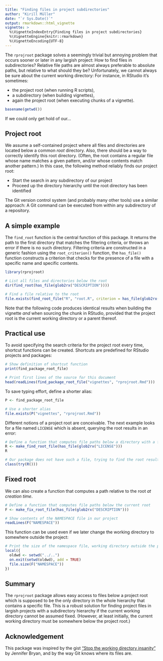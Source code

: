 ```yaml
---
title: "Finding files in project subdirectories"
author: "Kirill Müller"
date: "`r Sys.Date()`"
output: rmarkdown::html_vignette
vignette: >
  %\VignetteIndexEntry{Finding files in project subdirectories}
  %\VignetteEngine{knitr::rmarkdown}
  %\VignetteEncoding{UTF-8}
---
```


The `rprojroot` package solves a seemingly trivial but annoying problem
that occurs sooner or later
in any largish project:
How to find files in subdirectories?
Relative file paths are almost always preferable to absolute paths,
but relative to what should they be?
Unfortunately, we cannot always be sure about the current working directory:
For instance, in RStudio it's sometimes:

- the project root (when running R scripts),
- a subdirectory (when building vignettes),
- again the project root (when executing chunks of a vignette).

```r
basename(getwd())
```

If we could only get hold of our...


## Project root

We assume a self-contained project
where all files and directories are located below a common *root* directory.
Also, there should be a way to correctly identify this root directory.
(Often, the root contains a regular file whose name matches a given pattern,
and/or whose contents match another pattern.)
In this case, the following method reliably finds our project root:

- Start the search in any subdirectory of our project
- Proceed up the directory hierarchy until the root directory has been identified

The Git version control system (and probably many other tools) use a similar
approach: A Git command can be executed from within any subdirectory of a
repository.


## A simple example

The `find_root` function is the central function of this package.
It returns the path to the first directory that matches the filtering criteria,
or throws an error if there is no such directory.
Filtering criteria are constructed in a generic fashion using the 
`root_criterion()` function,
the `has_file()` function constructs a criterion that checks for the presence
of a file with a specific name and specific contents.

```r
library(rprojroot)

# List all files and directories below the root
dir(find_root(has_file(glob2rx("DESCRIPTION"))))

# Find a file relative to the root
file.exists(find_root_file("R", "root.R", criterion = has_file(glob2rx("DESCRIPTION"))))
```

Note that the following code produces identical results when building the
vignette *and* when sourcing the chunk in RStudio,
provided that the project root is the current working directory
or a parent thereof.


## Practical use

To avoid specifying the search criteria for the project root every time,
shortcut functions can be created.
Shortcuts are predefined for RStudio projects and packages:

```r
# Show definition of shortcut function
print(find_package_root_file)

# Print first lines of the source for this document
head(readLines(find_package_root_file("vignettes", "rprojroot.Rmd")))
```

To save typing effort, define a shorter alias:

```r
P <- find_package_root_file

# Use a shorter alias
file.exists(P("vignettes", "rprojroot.Rmd"))
```

Different notions of a project root are conceivable.
The next example looks for a file named `LICENSE` which is absent,
querying the root results in an error:

```r
# Define a function that computes file paths below a directory with a file named LICENSE
R <- make_find_root_file(has_file(glob2rx("LICENSE")))
R

# Our package does not have such a file, trying to find the root results in an error
class(try(R()))
```


## Fixed root

We can also create a function
that computes a path relative to the root *at creation time*.

```r
# Define a function that computes file paths below the current root
F <- make_fix_root_file(has_file(glob2rx("DESCRIPTION")))

# Show contents of the NAMESPACE file in our project
readLines(F("NAMESPACE"))
```

This function can be used even if we later change the working directory to somewhere outside the project:

```r
# Print the size of the namespace file, working directory outside the project
local({
  oldwd <- setwd("../..")
  on.exit(setwd(oldwd), add = TRUE)
  file.size(F("NAMESPACE"))
})
```


## Summary

The `rprojroot` package allows easy access to files below a project root
which is supposed to be the only directory in the whole hierarchy that contains
a specific file.
This is a robust solution for finding project files in largish projects
with a subdirectory hierarchy if the current working directory cannot be assumed
fixed.
(However, at least initially, the current working directory must be
somewhere below the project root.)


## Acknowledgement

This package was inspired by the gist
["Stop the working directory insanity"](https://gist.github.com/jennybc/362f52446fe1ebc4c49f)
by Jennifer Bryan, and by the way Git knows where its files are.
